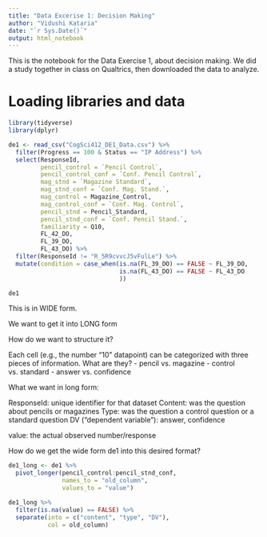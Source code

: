 ```yaml
---
title: "Data Excerise 1: Decision Making"
author: "Vidushi Kataria"
date: "`r Sys.Date()`"
output: html_notebook
---
```


This is the notebook for the Data Exercise 1, about decision making. We did a study together in class on Qualtrics, then downloaded the data to analyze. 

# Loading libraries and data
```r
library(tidyverse)
library(dplyr)
```


```r
de1 <- read_csv("CogSci412_DE1_Data.csv") %>%
  filter(Progress == 100 & Status == "IP Address") %>%
  select(ResponseId,
         pencil_control = `Pencil Control`, 
         pencil_control_conf = `Conf. Pencil Control`,
         mag_stnd = `Magazine Standard`,
         mag_stnd_conf = `Conf. Mag. Stand.`,
         mag_control = Magazine_Control,
         mag_control_conf = `Conf. Mag. Control`,
         pencil_stnd = Pencil_Standard,
         pencil_stnd_conf = `Conf. Pencil Stand.`,
         familiarity = Q10,
         FL_42_DO,
         FL_39_DO,
         FL_43_DO) %>%
  filter(ResponseId != "R_5R9cvvcJ5vFulLe") %>%
  mutate(condition = case_when(is.na(FL_39_DO) == FALSE ~ FL_39_DO,
                               is.na(FL_43_DO) == FALSE ~ FL_43_DO
                               ))

```


```r
de1
```
This is in WIDE form.

We want to get it into LONG form

How do we want to structure it?

Each cell (e.g., the number "10" datapoint) can be categorized with three pieces of information. What are they?
- pencil vs. magazine
- control vs. standard
- answer vs. confidence

What we want in long form:

ResponseId: unique identifier for that dataset
Content: was the question about pencils or magazines 
Type: was the question a control question or a standard question
DV ("dependent variable"): answer, confidence 

value: the actual observed number/response 

How do we get the wide form de1 into this desired format? 

```r
de1_long <- de1 %>%
  pivot_longer(pencil_control:pencil_stnd_conf,
               names_to = "old_column", 
               values_to = "value")
```


```r
de1_long %>%
  filter(is.na(value) == FALSE) %>%
  separate(into = c("content", "type", "DV"),
           col = old_column)
```

